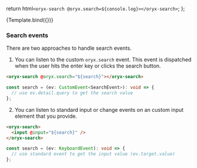 
<Meta title="UI/Search/SearchBox" />

  return html`<oryx-search @oryx.search=${console.log}></oryx-search>`;
};

<Canvas>
  <Story name="Search">{Template.bind({})}</Story>
</Canvas>

<ArgsTable story="Search" />

### Search events

There are two approaches to handle search events.

1. You can listen to the custom `oryx.search` event. This event is dispatched when the user hits the enter key or clicks the search button.

```html
<oryx-search @oryx.search="${search}"></oryx-search>
```

```ts
const search = (ev: CustomEvent<SearchEvent>): void => {
  // use ev.detail.query to get the search value
};
```

2. You can listen to standard input or change events on an custom input element that you provide.

```html
<oryx-search>
  <input @input="${search}" />
</oryx-search>
```

```ts
const search = (ev: KeyboardEvent): void => {
  // use standard event to get the input value (ev.target.value)
};
```
